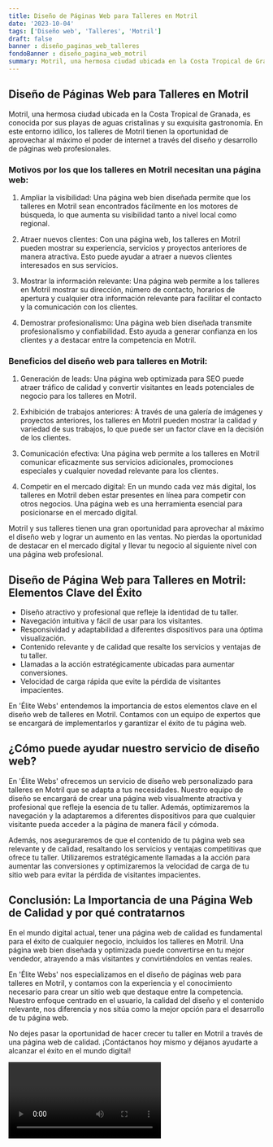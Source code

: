 ```yaml
---
title: Diseño de Páginas Web para Talleres en Motril
date: '2023-10-04'
tags: ['Diseño web', 'Talleres', 'Motril']
draft: false
banner : diseño_paginas_web_talleres
fondoBanner : diseño_pagina_web_motril
summary: Motril, una hermosa ciudad ubicada en la Costa Tropical de Granada, es conocida por sus playas de aguas cristalinas y su exquisita gastronomía. En este entorno idílico, los talleres de Motril tienen la oportunidad de aprovechar al máximo el poder de internet a través del diseño y desarrollo de páginas web profesionales.
---
```


## Diseño de Páginas Web para Talleres en Motril

Motril, una hermosa ciudad ubicada en la Costa Tropical de Granada, es conocida por sus playas de aguas cristalinas y su exquisita gastronomía. En este entorno idílico, los talleres de Motril tienen la oportunidad de aprovechar al máximo el poder de internet a través del diseño y desarrollo de páginas web profesionales.

### Motivos por los que los talleres en Motril necesitan una página web:

1. Ampliar la visibilidad: Una página web bien diseñada permite que los talleres en Motril sean encontrados fácilmente en los motores de búsqueda, lo que aumenta su visibilidad tanto a nivel local como regional.

2. Atraer nuevos clientes: Con una página web, los talleres en Motril pueden mostrar su experiencia, servicios y proyectos anteriores de manera atractiva. Esto puede ayudar a atraer a nuevos clientes interesados en sus servicios.

3. Mostrar la información relevante: Una página web permite a los talleres en Motril mostrar su dirección, número de contacto, horarios de apertura y cualquier otra información relevante para facilitar el contacto y la comunicación con los clientes.

4. Demostrar profesionalismo: Una página web bien diseñada transmite profesionalismo y confiabilidad. Esto ayuda a generar confianza en los clientes y a destacar entre la competencia en Motril.

### Beneficios del diseño web para talleres en Motril:

1. Generación de leads: Una página web optimizada para SEO puede atraer tráfico de calidad y convertir visitantes en leads potenciales de negocio para los talleres en Motril.

2. Exhibición de trabajos anteriores: A través de una galería de imágenes y proyectos anteriores, los talleres en Motril pueden mostrar la calidad y variedad de sus trabajos, lo que puede ser un factor clave en la decisión de los clientes.

3. Comunicación efectiva: Una página web permite a los talleres en Motril comunicar eficazmente sus servicios adicionales, promociones especiales y cualquier novedad relevante para los clientes.

4. Competir en el mercado digital: En un mundo cada vez más digital, los talleres en Motril deben estar presentes en línea para competir con otros negocios. Una página web es una herramienta esencial para posicionarse en el mercado digital.

Motril y sus talleres tienen una gran oportunidad para aprovechar al máximo el diseño web y lograr un aumento en las ventas. No pierdas la oportunidad de destacar en el mercado digital y llevar tu negocio al siguiente nivel con una página web profesional.

<GifSeo />

<Cta />

## Diseño de Página Web para Talleres en Motril: Elementos Clave del Éxito

- Diseño atractivo y profesional que refleje la identidad de tu taller.
- Navegación intuitiva y fácil de usar para los visitantes.
- Responsividad y adaptabilidad a diferentes dispositivos para una óptima visualización.
- Contenido relevante y de calidad que resalte los servicios y ventajas de tu taller.
- Llamadas a la acción estratégicamente ubicadas para aumentar conversiones.
- Velocidad de carga rápida que evite la pérdida de visitantes impacientes.

En 'Élite Webs' entendemos la importancia de estos elementos clave en el diseño web de talleres en Motril. Contamos con un equipo de expertos que se encargará de implementarlos y garantizar el éxito de tu página web.

## ¿Cómo puede ayudar nuestro servicio de diseño web?

En 'Élite Webs' ofrecemos un servicio de diseño web personalizado para talleres en Motril que se adapta a tus necesidades. Nuestro equipo de diseño se encargará de crear una página web visualmente atractiva y profesional que refleje la esencia de tu taller. Además, optimizaremos la navegación y la adaptaremos a diferentes dispositivos para que cualquier visitante pueda acceder a la página de manera fácil y cómoda.

Además, nos aseguraremos de que el contenido de tu página web sea relevante y de calidad, resaltando los servicios y ventajas competitivas que ofrece tu taller. Utilizaremos estratégicamente llamadas a la acción para aumentar las conversiones y optimizaremos la velocidad de carga de tu sitio web para evitar la pérdida de visitantes impacientes.

## Conclusión: La Importancia de una Página Web de Calidad y por qué contratarnos

En el mundo digital actual, tener una página web de calidad es fundamental para el éxito de cualquier negocio, incluidos los talleres en Motril. Una página web bien diseñada y optimizada puede convertirse en tu mejor vendedor, atrayendo a más visitantes y convirtiéndolos en ventas reales.

En 'Élite Webs' nos especializamos en el diseño de páginas web para talleres en Motril, y contamos con la experiencia y el conocimiento necesario para crear un sitio web que destaque entre la competencia. Nuestro enfoque centrado en el usuario, la calidad del diseño y el contenido relevante, nos diferencia y nos sitúa como la mejor opción para el desarrollo de tu página web.

No dejes pasar la oportunidad de hacer crecer tu taller en Motril a través de una página web de calidad. ¡Contáctanos hoy mismo y déjanos ayudarte a alcanzar el éxito en el mundo digital!

<Video />

<CtaBot job='Talleres' city='Motril'/>

<Gmaps query='Motril+españa+maps' />